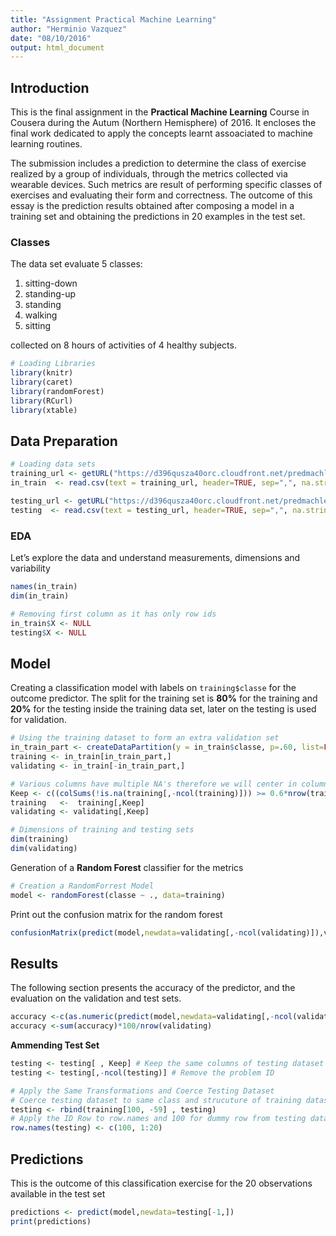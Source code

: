```yaml
---
title: "Assignment Practical Machine Learning"
author: "Herminio Vazquez"
date: "08/10/2016"
output: html_document
---
```


## Introduction

This is the final assignment in the __Practical Machine Learning__ Course in Cousera during the Autum (Northern Hemisphere) of 2016. It encloses the final work dedicated to apply the concepts learnt assoaciated to machine learning routines.

The submission includes a prediction to determine the class of exercise realized by a group of individuals, through the metrics collected via wearable devices. Such metrics are result of performing specific classes of exercises and evaluating their form and correctness. The outcome of this essay is the prediction results obtained after composing a model in a training set and obtaining the predictions in 20 examples in the test set.

### Classes
The data set evaluate 5 classes: 

1. sitting-down
2. standing-up
3. standing
4. walking
5. sitting

collected on 8 hours of activities of 4 healthy subjects.

```r
# Loading Libraries
library(knitr)
library(caret)
library(randomForest)
library(RCurl)
library(xtable)
```

## Data Preparation
```r
# Loading data sets
training_url <- getURL("https://d396qusza40orc.cloudfront.net/predmachlearn/pml-training.csv")
in_train  <- read.csv(text = training_url, header=TRUE, sep=",", na.strings=c("NA","","#DIV/0!"))

testing_url <- getURL("https://d396qusza40orc.cloudfront.net/predmachlearn/pml-testing.csv")
testing  <- read.csv(text = testing_url, header=TRUE, sep=",", na.strings=c("NA","","#DIV/0!"))
```

### EDA

Let's explore the data and understand measurements, dimensions and variability

```r
names(in_train)
dim(in_train)

# Removing first column as it has only row ids
in_train$X <- NULL
testing$X <- NULL
```

## Model
Creating a classification model with labels on `training$classe` for the outcome predictor. The split for the training set is **80%** for the training and **20%** for the testing inside the training data set, later on the testing is used for validation.

```r
# Using the training dataset to form an extra validation set
in_train_part <- createDataPartition(y = in_train$classe, p=.60, list=FALSE)
training <- in_train[in_train_part,]
validating <- in_train[-in_train_part,]

# Various columns have multiple NA's therefore we will center in columns with data
Keep <- c((colSums(!is.na(training[,-ncol(training)])) >= 0.6*nrow(training)))
training   <-  training[,Keep]
validating <- validating[,Keep]

# Dimensions of training and testing sets
dim(training)
dim(validating)
```

Generation of a **Random Forest** classifier for the metrics

```r
# Creation a RandomForrest Model
model <- randomForest(classe ~ ., data=training)
```

Print out the confusion matrix for the random forest
```r
confusionMatrix(predict(model,newdata=validating[,-ncol(validating)]),validating$classe)
```

## Results

The following section presents the accuracy of the predictor, and the evaluation on the validation and test sets.

```r
accuracy <-c(as.numeric(predict(model,newdata=validating[,-ncol(validating)])==validating$classe))
accuracy <-sum(accuracy)*100/nrow(validating)
```

**Ammending Test Set**
```r
testing <- testing[ , Keep] # Keep the same columns of testing dataset
testing <- testing[,-ncol(testing)] # Remove the problem ID

# Apply the Same Transformations and Coerce Testing Dataset
# Coerce testing dataset to same class and strucuture of training dataset 
testing <- rbind(training[100, -59] , testing) 
# Apply the ID Row to row.names and 100 for dummy row from testing dataset 
row.names(testing) <- c(100, 1:20)
```

## Predictions

This is the outcome of this classification exercise for the 20 observations available in the test set

```r

predictions <- predict(model,newdata=testing[-1,])
print(predictions)

```
